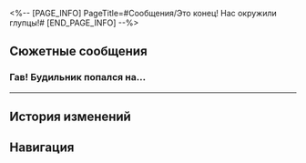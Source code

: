 <%-- [PAGE_INFO]
PageTitle=#Сообщения/Это конец! Нас окружили глупцы!#
[END_PAGE_INFO] --%>
{{Сообщение Инфобокс
|id          = 140
|Изображение = НИП Это конец! Нас окружили глупцы! Иконка.png
|Тип         = Группа
|Персонажи   = [[Вини]]; [[Девица]]; [[Командир]]; [[Меланхолик]]; [[Первопроходец]]; [[Шивон]]
|Фракция     = Пенакония
}}

==Сюжетные сообщения==
===Гав! Будильник попался на...===
{{Сообщения
|условие_получения = 
|текст =
:'''Командир:''' Гав! Будильник попался на удочку и решил выпить!
:'''Девица:''' К счастью, я хорошо притворяюсь. А вы чуть всё не испортили.
:'''Командир:''' Я хочу разозлить его! Я не сделал ничего плохого, гав!
:'''Вини:''' Вот-вот! Это лишь кусок железа! Он считает, раз башка больше, то он важнее других? Ну-ну!
:'''Вини:''' В лепёшку его! Раздавим его и будем пинать эту банку!
:'''Шивон:''' (Первопроходец) будет с нами.
:{{Диалог|Предупреждение}} Шивон добавила вас в групповой чат
:'''Командир:''' Помоги нам, новый бармен!
:'''Вини:''' Ха-ха! А потом как поступим? А то у меня руки чешутся!
:'''Девица:''' Может, вставим палочку для смешивания в отверстие под пружину, а потом хорошенько раскрутим?! Мне аж не терпится!
:{Выбор} Тоже {{MC|ж=думала|м=думал}} об этом.
::'''(Первопроходец):''' Давно так {{MC|ж=хотела|м=хотел}} сделать.
:{Выбор} Так и поступим.
::'''(Первопроходец):''' Давно так {{MC|ж=хотела|м=хотел}} сделать.
:'''Девица:''' Ах! Если и позволять кому-то копаться в своей душе, то только вам!
:'''Меланхолик:''' Настало время мести. Ждём, когда откроется занавес...
:'''Шивон:''' Тот напиток на стойке сразу напротив. Я добавила кое-что особенное, поэтому напоить его на несколько часов вообще не проблема.
:'''Шивон:''' Надо проучить это непослушное дитя.
:'''Шивон:''' Помни, что ты находишься в мире его фантазий и можешь встретить препятствия. Действуй по обстоятельствам.
}}
----

==История изменений==
{{История изменений|2.7}}

==Навигация==
{{Сообщения Навбокс}}